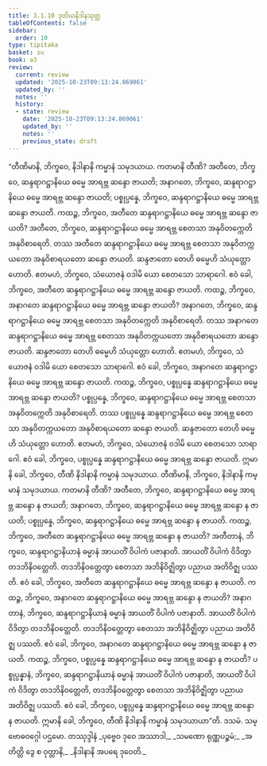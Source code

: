 ```yaml
---
title: 3.1.10 ဒုတိယနိဒါနသုတ္တ
tableOfContents: false
sidebar:
  order: 10
type: tipitaka
basket: su
book: a3
review:
  current: review
  updated: '2025-10-23T09:13:24.869061'
  updated_by: ''
  notes: ''
  history:
  - state: review
    date: '2025-10-23T09:13:24.869061'
    updated_by: ''
    notes: ''
    previous_state: draft
---
```



<ReviewStatus review={frontmatter.review} showDetails={true} />

<HypothesisAnnotation frontmatter={frontmatter} />

<DynamicBreadcrumb />

<Division number="113" book="a3" e="ch" v="15" p="267">

<Paragraph number="897" book="a3">
“တီဏိမာနိ, ဘိက္ခဝေ, နိဒါနာနိ ကမ္မာနံ သမုဒယာယ. ကတမာနိ တီဏိ? အတီတေ, ဘိက္ခဝေ, ဆန္ဒရာဂဋ္ဌာနိယေ ဓမ္မေ အာရဗ္ဘ ဆန္ဒော ဇာယတိ; အနာဂတေ, ဘိက္ခဝေ, ဆန္ဒရာဂဋ္ဌာနိယေ ဓမ္မေ အာရဗ္ဘ ဆန္ဒော ဇာယတိ; ပစ္စုပ္ပန္နေ, ဘိက္ခဝေ, ဆန္ဒရာဂဋ္ဌာနိယေ ဓမ္မေ အာရဗ္ဘ ဆန္ဒော ဇာယတိ. ကထဉ္စ, ဘိက္ခဝေ, အတီတေ ဆန္ဒရာဂဋ္ဌာနိယေ ဓမ္မေ အာရဗ္ဘ ဆန္ဒော ဇာယတိ? အတီတေ, ဘိက္ခဝေ, ဆန္ဒရာဂဋ္ဌာနိယေ ဓမ္မေ အာရဗ္ဘ စေတသာ အနုဝိတက္ကေတိ အနုဝိစာရေတိ. တဿ အတီတေ ဆန္ဒရာဂဋ္ဌာနိယေ ဓမ္မေ အာရဗ္ဘ စေတသာ အနုဝိတက္ကယတော အနုဝိစာရယတော ဆန္ဒော ဇာယတိ. ဆန္ဒဇာတော တေဟိ ဓမ္မေဟိ သံယုတ္တော ဟောတိ. ဧတမဟံ, ဘိက္ခဝေ, သံယောဇနံ ဝဒါမိ ယော စေတသော သာရာဂေါ. ဧဝံ ခေါ, ဘိက္ခဝေ, အတီတေ ဆန္ဒရာဂဋ္ဌာနိယေ ဓမ္မေ အာရဗ္ဘ ဆန္ဒော ဇာယတိ.
</Paragraph>

<Paragraph number="898" book="a3">
ကထဉ္စ, ဘိက္ခဝေ, အနာဂတေ ဆန္ဒရာဂဋ္ဌာနိယေ ဓမ္မေ အာရဗ္ဘ ဆန္ဒော ဇာယတိ? အနာဂတေ, ဘိက္ခဝေ, ဆန္ဒရာဂဋ္ဌာနိယေ ဓမ္မေ အာရဗ္ဘ စေတသာ အနုဝိတက္ကေတိ အနုဝိစာရေတိ. တဿ အနာဂတေ ဆန္ဒရာဂဋ္ဌာနိယေ ဓမ္မေ အာရဗ္ဘ စေတသာ အနုဝိတက္ကယတော အနုဝိစာရယတော ဆန္ဒော ဇာယတိ. ဆန္ဒဇာတော တေဟိ ဓမ္မေဟိ သံယုတ္တော ဟောတိ. ဧတမဟံ, ဘိက္ခဝေ, သံယောဇနံ ဝဒါမိ ယော စေတသော သာရာဂေါ. ဧဝံ ခေါ, ဘိက္ခဝေ, အနာဂတေ ဆန္ဒရာဂဋ္ဌာနိယေ ဓမ္မေ အာရဗ္ဘ ဆန္ဒော ဇာယတိ.
</Paragraph>

<Paragraph number="899" book="a3">
ကထဉ္စ, ဘိက္ခဝေ, ပစ္စုပ္ပန္နေ ဆန္ဒရာဂဋ္ဌာနိယေ ဓမ္မေ အာရဗ္ဘ ဆန္ဒော ဇာယတိ? ပစ္စုပ္ပန္နေ, ဘိက္ခဝေ, ဆန္ဒရာဂဋ္ဌာနိယေ ဓမ္မေ အာရဗ္ဘ စေတသာ အနုဝိတက္ကေတိ အနုဝိစာရေတိ. တဿ ပစ္စုပ္ပန္နေ ဆန္ဒရာဂဋ္ဌာနိယေ ဓမ္မေ အာရဗ္ဘ စေတသာ အနုဝိတက္ကယတော အနုဝိစာရယတော ဆန္ဒော ဇာယတိ. ဆန္ဒဇာတော တေဟိ ဓမ္မေဟိ သံယုတ္တော ဟောတိ. ဧတမဟံ, ဘိက္ခဝေ, သံယောဇနံ ဝဒါမိ ယော စေတသော သာရာဂေါ. ဧဝံ ခေါ, ဘိက္ခဝေ, ပစ္စုပ္ပန္နေ ဆန္ဒရာဂဋ္ဌာနိယေ ဓမ္မေ အာရဗ္ဘ ဆန္ဒော ဇာယတိ. ဣမာနိ ခေါ, ဘိက္ခဝေ, တီဏိ နိဒါနာနိ ကမ္မာနံ သမုဒယာယ.
</Paragraph>

<Paragraph number="900" book="a3">
တီဏိမာနိ, ဘိက္ခဝေ, နိဒါနာနိ ကမ္မာနံ သမုဒယာယ. ကတမာနိ တီဏိ? အတီတေ, ဘိက္ခဝေ, ဆန္ဒရာဂဋ္ဌာနိယေ ဓမ္မေ အာရဗ္ဘ ဆန္ဒော န ဇာယတိ; အနာဂတေ, ဘိက္ခဝေ, ဆန္ဒရာဂဋ္ဌာနိယေ ဓမ္မေ အာရဗ္ဘ ဆန္ဒော န ဇာယတိ; ပစ္စုပ္ပန္နေ, ဘိက္ခဝေ, ဆန္ဒရာဂဋ္ဌာနိယေ ဓမ္မေ အာရဗ္ဘ ဆန္ဒော န ဇာယတိ.
</Paragraph>

<Paragraph number="901" book="a3">
ကထဉ္စ, ဘိက္ခဝေ, အတီတေ ဆန္ဒရာဂဋ္ဌာနိယေ ဓမ္မေ အာရဗ္ဘ ဆန္ဒော န ဇာယတိ? အတီတာနံ, ဘိက္ခဝေ, ဆန္ဒရာဂဋ္ဌာနိယာနံ ဓမ္မာနံ အာယတိံ ဝိပါကံ ပဇာနာတိ. အာယတိံ ဝိပါကံ ဝိဒိတွာ တဒဘိနိဝတ္တေတိ. တဒဘိနိဝတ္တေတွာ စေတသာ အဘိနိဝိဇ္ဈိတွာ ပညာယ အတိဝိဇ္ဈ ပဿတိ. ဧဝံ ခေါ, ဘိက္ခဝေ, အတီတေ ဆန္ဒရာဂဋ္ဌာနိယေ ဓမ္မေ အာရဗ္ဘ ဆန္ဒော န ဇာယတိ.
</Paragraph>

<Paragraph number="902" book="a3">
ကထဉ္စ, ဘိက္ခဝေ, အနာဂတေ ဆန္ဒရာဂဋ္ဌာနိယေ ဓမ္မေ အာရဗ္ဘ ဆန္ဒော န ဇာယတိ? အနာဂတာနံ, ဘိက္ခဝေ, ဆန္ဒရာဂဋ္ဌာနိယာနံ ဓမ္မာနံ အာယတိံ ဝိပါကံ ပဇာနာတိ. အာယတိံ ဝိပါကံ ဝိဒိတွာ တဒဘိနိဝတ္တေတိ. တဒဘိနိဝတ္တေတွာ စေတသာ အဘိနိဝိဇ္ဈိတွာ ပညာယ အတိဝိဇ္ဈ ပဿတိ. ဧဝံ ခေါ, ဘိက္ခဝေ, အနာဂတေ ဆန္ဒရာဂဋ္ဌာနိယေ ဓမ္မေ အာရဗ္ဘ ဆန္ဒော န ဇာယတိ.
</Paragraph>

<Paragraph number="903" book="a3">
ကထဉ္စ, ဘိက္ခဝေ, ပစ္စုပ္ပန္နေ ဆန္ဒရာဂဋ္ဌာနိယေ ဓမ္မေ အာရဗ္ဘ ဆန္ဒော န ဇာယတိ? ပစ္စုပ္ပန္နာနံ, ဘိက္ခဝေ, ဆန္ဒရာဂဋ္ဌာနိယာနံ ဓမ္မာနံ အာယတိံ ဝိပါကံ ပဇာနာတိ, အာယတိံ ဝိပါကံ ဝိဒိတွာ တဒဘိနိဝတ္တေတိ, တဒဘိနိဝတ္တေတွာ စေတသာ အဘိနိဝိဇ္ဈိတွာ ပညာယ အတိဝိဇ္ဈ ပဿတိ. ဧဝံ ခေါ, ဘိက္ခဝေ, ပစ္စုပ္ပန္နေ ဆန္ဒရာဂဋ္ဌာနိယေ ဓမ္မေ အာရဗ္ဘ ဆန္ဒော န ဇာယတိ. ဣမာနိ ခေါ, ဘိက္ခဝေ, တီဏိ နိဒါနာနိ ကမ္မာနံ သမုဒယာယာ”တိ.

</Paragraph>
</Division>

<Paragraph number="904" type="center" book="a3">
ဒသမံ.



</Paragraph>

<Paragraph number="905" type="center" book="a3">
သမ္ဗောဓဝဂ္ဂေါ ပဌမော.



</Paragraph>

<Paragraph number="906" type="center" book="a3">
တဿုဒ္ဒါနံ


</Paragraph>

<Paragraph number="907" type="verses" book="a3">
_ပုဗ္ဗေဝ ဒုဝေ အဿာဒါ,_  
_သမဏော ရုဏ္ဏပဉ္စမံ;_  
_အတိတ္တိ ဒွေ စ ဝုတ္တာနိ,_  
_နိဒါနာနိ အပရေ ဒုဝေတိ._
</Paragraph>